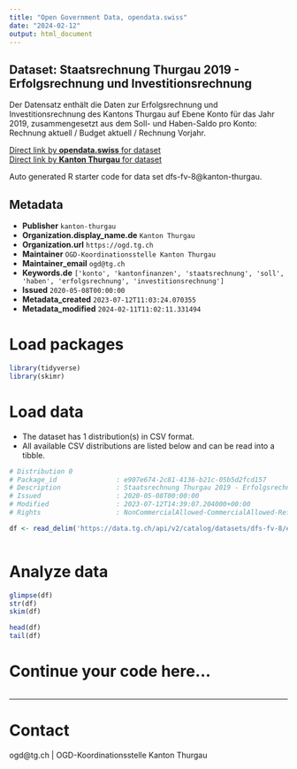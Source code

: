```yaml
---
title: "Open Government Data, opendata.swiss"
date: "2024-02-12"
output: html_document
---
```


## Dataset: Staatsrechnung Thurgau 2019 - Erfolgsrechnung und Investitionsrechnung

Der Datensatz enthält die Daten zur Erfolgsrechnung und Investitionsrechnung des Kantons Thurgau auf Ebene Konto für das Jahr 2019, zusammengesetzt aus dem Soll- und Haben-Saldo pro Konto: Rechnung aktuell / Budget aktuell / Rechnung Vorjahr.

[Direct link by **opendata.swiss** for dataset](https://opendata.swiss/de/dataset/staatsrechnung-thurgau-2019-erfolgsrechnung-und-investitionsrechnung)<br>
[Direct link by **Kanton Thurgau** for dataset](https://data.tg.ch/explore/dataset/dfs-fv-8/)

Auto generated R starter code for data set dfs-fv-8@kanton-thurgau.

## Metadata

- **Publisher** `kanton-thurgau`
- **Organization.display_name.de** `Kanton Thurgau`
- **Organization.url** `https://ogd.tg.ch`
- **Maintainer** `OGD-Koordinationsstelle Kanton Thurgau`
- **Maintainer_email** `ogd@tg.ch`
- **Keywords.de** `['konto', 'kantonfinanzen', 'staatsrechnung', 'soll', 'haben', 'erfolgsrechnung', 'investitionsrechnung']`
- **Issued** `2020-05-08T00:00:00`
- **Metadata_created** `2023-07-12T11:03:24.070355`
- **Metadata_modified** `2024-02-11T11:02:11.331494`


# Load packages

```r

library(tidyverse)
library(skimr)

```

# Load data

-   The dataset has 1 distribution(s) in CSV format.
-   All available CSV distributions are listed below and can be read into a tibble.

```r

# Distribution 0
# Package_id               : e907e674-2c81-4136-b21c-05b5d2fcd157
# Description              : Staatsrechnung Thurgau 2019 - Erfolgsrechnung und Investitionsrechnung (csv)
# Issued                   : 2020-05-08T00:00:00
# Modified                 : 2023-07-12T14:39:07.204000+00:00
# Rights                   : NonCommercialAllowed-CommercialAllowed-ReferenceRequired

df <- read_delim('https://data.tg.ch/api/v2/catalog/datasets/dfs-fv-8/exports/csv')



```

# Analyze data

```r

glimpse(df)
str(df)
skim(df)

head(df)
tail(df)

```

# Continue your code here...

```r

```

------------------------------------------------------------------------

# Contact

ogd@tg.ch | OGD-Koordinationsstelle Kanton Thurgau
